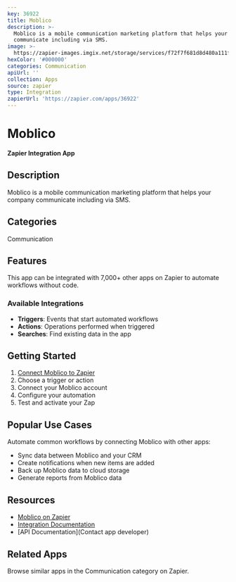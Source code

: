 ```yaml
---
key: 36922
title: Moblico
description: >-
  Moblico is a mobile communication marketing platform that helps your company
  communicate including via SMS.
image: >-
  https://zapier-images.imgix.net/storage/services/f72f7f681d8d480a111f3ddf8a580ea9.png?auto=format%2Ccompress&ixlib=python-3.0.0&q=50
hexColor: '#000000'
categories: Communication
apiUrl: ''
collection: Apps
source: zapier
type: Integration
zapierUrl: 'https://zapier.com/apps/36922'
---
```

# Moblico

**Zapier Integration App**

## Description

Moblico is a mobile communication marketing platform that helps your company communicate including via SMS.

## Categories

Communication

## Features

This app can be integrated with 7,000+ other apps on Zapier to automate workflows without code.

### Available Integrations

- **Triggers**: Events that start automated workflows
- **Actions**: Operations performed when triggered
- **Searches**: Find existing data in the app

## Getting Started

1. [Connect Moblico to Zapier](https://zapier.com/apps/36922)
2. Choose a trigger or action
3. Connect your Moblico account
4. Configure your automation
5. Test and activate your Zap

## Popular Use Cases

Automate common workflows by connecting Moblico with other apps:

- Sync data between Moblico and your CRM
- Create notifications when new items are added
- Back up Moblico data to cloud storage
- Generate reports from Moblico data

## Resources

- [Moblico on Zapier](https://zapier.com/apps/36922)
- [Integration Documentation](https://zapier.com/apps/36922/integrations)
- [API Documentation](Contact app developer)

## Related Apps

Browse similar apps in the Communication category on Zapier.
